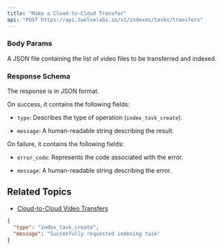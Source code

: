 ```yaml
---
title: "Make a Cloud-to-Cloud Transfer"
api: "POST https://api.twelvelabs.io/v1/indexes/tasks/transfers"
---
```


### Body Params

<ParamField body="file" type="multipart/form-data" required>
  A JSON file containing the list of video files to be transferred and indexed.
</ParamField>

### Response Schema

The response is in JSON format.

On success, it contains the following fields:

- `type`: Describes the type of operation (`index_task_create`).

- `message`: A human-readable string describing the result.

On failure, it contains the following fields:

- `error_code`: Represents the code associated with the error.

- `message`: A human-readable string describing the error.

## Related Topics

- [Cloud-to-Cloud Video Transfers](/guides/uploading-videos/cloud-to-cloud-transfers)

<ResponseExample>

```json
{
  "type": "index_task_create",
  "message": "Succesfully requested indexing task"
}
```

</ResponseExample>
